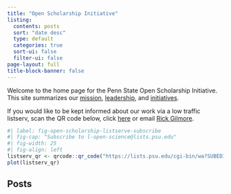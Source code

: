 ```yaml
---
title: "Open Scholarship Initiative"
listing:
  contents: posts
  sort: "date desc"
  type: default
  categories: true
  sort-ui: false
  filter-ui: false
page-layout: full
title-block-banner: false
---
```


Welcome to the home page for the Penn State Open Scholarship Initiative. This site summarizes our [mission](mission.qmd), [leadership](people.qmd), and [initiatives](initiatives.qmd).

If you would like to be kept informed about our work via a low traffic listserv, scan the QR code below, click [here](https://lists.psu.edu/cgi-bin/wa?SUBED1=L-OPEN-SCIENCE&X=OF27BE9DC465DB03AC2) or email [Rick Gilmore](people.qmd#rick-gilmore).

```r
#| label: fig-open-scholarship-listserve-subscribe
#| fig-cap: "Subscribe to l-open-science@lists.psu.edu"
#| fig-width: 25
#| fig-align: left
listserv_qr <- qrcode::qr_code("https://lists.psu.edu/cgi-bin/wa?SUBED1=L-OPEN-SCIENCE&X=OF27BE9DC465DB03AC2")
plot(listserv_qr)
```

## Posts